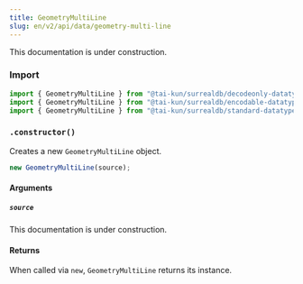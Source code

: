 ```yaml
---
title: GeometryMultiLine
slug: en/v2/api/data/geometry-multi-line
---
```



This documentation is under construction.

### Import

```ts
import { GeometryMultiLine } from "@tai-kun/surrealdb/decodeonly-datatypes";
import { GeometryMultiLine } from "@tai-kun/surrealdb/encodable-datatypes";
import { GeometryMultiLine } from "@tai-kun/surrealdb/standard-datatypes";
```

### `.constructor()`

Creates a new `GeometryMultiLine` object.

```ts
new GeometryMultiLine(source);
```

#### Arguments

##### `source`

This documentation is under construction.

#### Returns

When called via `new`, `GeometryMultiLine` returns its instance.
